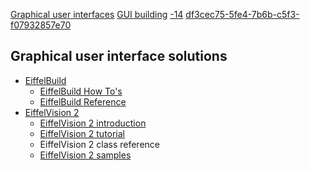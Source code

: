 [[Property:title|Graphical user interfaces]]
[[Property:link_title|GUI building]]
[[Property:weight|-14]]
[[Property:uuid|df3cec75-5fe4-7b6b-c5f3-f07932857e70]]
== Graphical user interface solutions ==
* [[EiffelBuild|EiffelBuild]]
** [[EiffelBuild How To's|EiffelBuild How To's]]
** [[EiffelBuild Reference|EiffelBuild Reference]]
* [[EiffelVision 2 Library|EiffelVision 2]]
** [[EiffelVision Introduction|EiffelVision 2 introduction]]
** [[EiffelVision Interface Content|EiffelVision 2 tutorial]]
** EiffelVision 2 class reference
** [[EiffelVision 2 Samples|EiffelVision 2 samples]]


